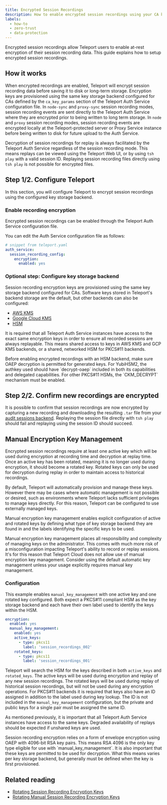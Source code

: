 ```yaml
---
title: Encrypted Session Recordings
description: How to enable encrypted session recordings using your CA key backend.
labels:
  - how-to
  - zero-trust
  - data-protection
---
```


Encrypted session recordings allow Teleport users to enable at-rest encryption
of their session recording data. This guide explains how to setup encrypted
session recordings.

## How it works

When encrypted recordings are enabled, Teleport will encrypt session recording
data before saving it to disk or long-term storage. Encryption keys are
provisioned using the same key storage backend configured for CAs defined by
the `ca_key_params` section of the Teleport Auth Service configuration file. In
`node-sync` and `proxy-sync` session recording modes, session recording events
are sent directly to the Teleport Auth Service where they are encrypted prior
to being written to long term storage. In `node` and `proxy` session recording
modes, session recording events are encrypted locally at the Teleport-protected
server or Proxy Service instance before being written to disk for future upload
to the Auth Service.

Decryption of session recordings for replay is always facilitated by the
Teleport Auth Service regardless of the session recording mode. This means
replays can be viewed using the Teleport Web UI, or by using `tsh play`
with a valid session ID. Replaying session recording files directly using
`tsh play` is not possible for encrypted files.

## Step 1/2. Configure Teleport

In this section, you will configure Teleport to encrypt session recordings
using the configured key storage backend.

### Enable recording encryption

Encrypted session recordings can be enabled through the Teleport Auth
Service configuration file.

You can edit the Auth Service configuration file as follows:

```yaml
# snippet from teleport.yaml
auth_service:
  session_recording_config:
    encryption:
      enabled: yes
```

### Optional step: Configure key storage backend

Session recording encryption keys are provisioned using the same key storage
backend configured for CAs. Software keys stored in Teleport's backend storage
are the default, but other backends can also be configured:

- [AWS KMS](../../../../zero-trust-access/deploy-a-cluster/aws-kms.mdx)
- [Google Cloud KMS](../../../../zero-trust-access/deploy-a-cluster/gcp-kms.mdx)
- [HSM](../../../../zero-trust-access/deploy-a-cluster/hsm.mdx)

It is required that all Teleport Auth Service instances have access to the
exact same encryption keys in order to ensure all recorded sessions are always
replayable. This means shared access to keys in AWS KMS and GCP KMS backends,
or a shared, networked HSM for PKCS#11 backends.

<Admonition type="note">
Before enabling encrypted recordings with an HSM backend, make sure OAEP
decryption is permitted for generated keys. For YubiHSM2, the authkey used
should have `decrypt-oaep` included in both its capabilities and delegated
capabilities. For other PKCS#11 HSMs, the `CKM_DECRYPT` mechanism must be
enabled.
</Admonition>

## Step 2/2. Confirm new recordings are encrypted

It is possible to confirm that session recordings are now encrypted by
capturing a new recording and downloading the resulting `.tar` file from your
[audit sessions backend](../../../../reference/architecture/session-recording.mdx#storage).
Replaying the session file directly with `tsh play` should fail and replaying
using the session ID should succeed.

## Manual Encryption Key Management

Encrypted session recordings require at least one active key which will be used
during encryption at recording time and decryption at replay time. Once an
active key has been rotated, meaning it is no longer used during encryption, it
should become a rotated key. Rotated keys can only be used for decryption
during replay in order to maintain access to historical recordings.

By default, Teleport will automatically provision and manage these keys.
However there may be cases where automatic management is not possible or
desired, such as environments where Teleport lacks sufficient privileges to
manage keys directly. For this reason, Teleport can be configured to use
externally managed keys.

Manual encryption key management enables explicit configuration of active
and rotated keys by defining what type of key storage backend they are found in
and the labels identifying the specific keys to be used.

<Admonition type="warning">
Manual encryption key management places all responsibility and complexity of
managing keys on the administrator. This comes with much more risk of a
misconfiguration impacting Teleport's ability to record or replay sessions.
It's for this reason that Teleport Cloud does not allow use of manual
encryption key management. Consider using the default automatic key management
unless your usage explicitly requires manual key management.
</Admonition>

### Configuration

This example enables `manual_key_management` with one active key and one
rotated key configured. Both expect a PKCS#11 compliant HSM as the key storage
backend and each have their own label used to identify the keys within the HSM.

```yaml
encryption:
  enabled: yes
  manual_key_management:
    enabled: yes
    active_keys:
      - type: pkcs11
        label: 'session_recordings_002'
    rotated_keys:
      - type: pkcs11
        label: 'session_recordings_001'
```

Teleport will search the HSM for the keys described in both `active_keys` and
`rotated_keys`. The active keys will be used during encryption and replay of
any new session recordings. The rotated keys will be used during replay of
historical session recordings, but will not be used during any encryption
operations. For PKCS#11 backends it is required that keys also have an ID
assigned in addition to the label used during key lookup. The ID is not
included in the `manual_key_management` configuration, but the private and
public keys for a single pair must be assigned the same ID.

As mentioned previously, it is important that all Teleport Auth Service
instances have access to the same keys. Degraded availability of replays should
be expected if unshared keys are used.

<Admonition type="warning">
Session recording encryption relies on a form of envelope encryption using OAEP
with 4096-bit RSA key pairs. This means RSA 4096 is the only key type eligible
for use with `manual_key_management`. It is also important that these keys are
permitted to be used for decryption. What this means varies per key storage
backend, but generally must be defined when the key is first provisioned.
</Admonition>

## Related reading

- [Rotating Session Recording Encryption Keys](./rotating-keys.mdx)
- [Rotating Manual Session Recording Encryption Keys](./rotating-manual-keys.mdx)
